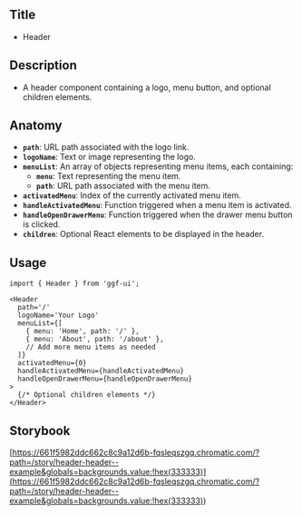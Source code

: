 ## Title

- Header

## Description

- A header component containing a logo, menu button, and optional children elements.

## Anatomy

- **`path`**: URL path associated with the logo link.
- **`logoName`**: Text or image representing the logo.
- **`menuList`**: An array of objects representing menu items, each containing:
  - **`menu`**: Text representing the menu item.
  - **`path`**: URL path associated with the menu item.
- **`activatedMenu`**: Index of the currently activated menu item.
- **`handleActivatedMenu`**: Function triggered when a menu item is activated.
- **`handleOpenDrawerMenu`**: Function triggered when the drawer menu button is clicked.
- **`children`**: Optional React elements to be displayed in the header.

## Usage

```tsx
import { Header } from 'ggf-ui';
```

```tsx
<Header
  path='/'
  logoName='Your Logo'
  menuList={[
    { menu: 'Home', path: '/' },
    { menu: 'About', path: '/about' },
    // Add more menu items as needed
  ]}
  activatedMenu={0}
  handleActivatedMenu={handleActivatedMenu}
  handleOpenDrawerMenu={handleOpenDrawerMenu}
>
  {/* Optional children elements */}
</Header>
```

## Storybook

[https://661f5982ddc662c8c9a12d6b-fqsleqszgq.chromatic.com/?path=/story/header-header--example&globals=backgrounds.value:!hex(333333)](<https://661f5982ddc662c8c9a12d6b-fqsleqszgq.chromatic.com/?path=/story/header-header--example&globals=backgrounds.value:!hex(333333)>)
